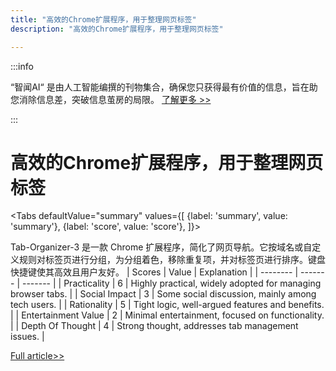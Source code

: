 ```yaml
---
title: "高效的Chrome扩展程序，用于整理网页标签"
description: "高效的Chrome扩展程序，用于整理网页标签"

---
```



:::info

“智闻AI“ 是由人工智能编撰的刊物集合，确保您只获得最有价值的信息，旨在助您消除信息差，突破信息茧房的局限。  [了解更多 >>](/)

:::

# 高效的Chrome扩展程序，用于整理网页标签


<Tabs
	defaultValue="summary"
	values={[
	{label: 'summary', value: 'summary'},
	{label: 'score', value: 'score'},
]}>
<TabItem value="summary">


Tab-Organizer-3 是一款 Chrome 扩展程序，简化了网页导航。它按域名或自定义规则对标签页进行分组，为分组着色，移除重复项，并对标签页进行排序。键盘快捷键使其高效且用户友好。
</TabItem>
<TabItem value="score">
	| Scores     | Value   | Explanation |
	| -------- | ------- | ------- |
	| Practicality  | 6    | Highly practical, widely adopted for managing browser tabs.    |
	| Social Impact | 3     | Some social discussion, mainly among tech users.    |
	| Rationality    | 5    | Tight logic, well-argued features and benefits.    |
	| Entertainment Value    | 2    | Minimal entertainment, focused on functionality.    |
	| Depth Of Thought    | 4    | Strong thought, addresses tab management issues.    |
</TabItem>
</Tabs>

[Full article>>](https://www.producthunt.com/posts/tab-organizer-3)
